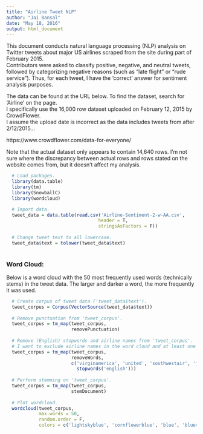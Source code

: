 ```yaml
---
title: "Airline Tweet NLP"
author: "Jai Bansal"
date: "May 18, 2016"
output: html_document
---
```


This document conducts natural language processing (NLP) analysis on Twitter tweets about major US airlines scraped from the site during part of February 2015.  
Contributors were asked to classify positive, negative, and neutral tweets, followed by categorizing negative reasons (such as "late flight" or "rude service").
Thus, for each tweet, I have the 'correct' answer for sentiment analysis purposes.

The data can be found at the URL below. To find the dataset, search for 'Airline' on the page.  
I specifically use the 16,000 row dataset uploaded on February 12, 2015 by CrowdFlower.  
I assume the upload date is incorrect as the data includes tweets from after 2/12/2015...  

https://www.crowdflower.com/data-for-everyone/

Note that the actual dataset only appears to contain 14,640 rows. I'm not sure where the discrepancy between actual rows and rows stated on the website comes from, but it doesn't affect my analysis.

```r
  
  # Load packages.
  library(data.table)
  library(tm)
  library(SnowballC)
  library(wordcloud)

  # Import data.
  tweet_data = data.table(read.csv('Airline-Sentiment-2-w-AA.csv', 
                                  header = T, 
                                  stringsAsFactors = F))
  
  # Change tweet text to all lowercase.
  tweet_data$text = tolower(tweet_data$text)
  
```

### Word Cloud:

Below is a word cloud with the 50 most frequently used words (technically stems) in the tweet data. 
The larger and darker a word, the more frequently it was used.

```r
  
  # Create corpus of tweet data ('tweet_data$text').
  tweet_corpus = Corpus(VectorSource(tweet_data$text))
  
  # Remove punctuation from 'tweet_corpus'.
  tweet_corpus = tm_map(tweet_corpus, 
                        removePunctuation)
  
  # Remove (English) stopwords and airline names from 'tweet_corpus'.
  # I want to exclude airline names in the word cloud and at least one airline name is likely to be in every tweet.
  tweet_corpus = tm_map(tweet_corpus, 
                        removeWords,
                        c('virginamerica', 'united', 'southwestair', 'jetblue', 'usairways', 'americanair', 
                          stopwords('english')))
  
  # Perform stemming on 'tweet_corpus'.
  tweet_corpus = tm_map(tweet_corpus, 
                        stemDocument)
  
  # Plot wordcloud.
  wordcloud(tweet_corpus,
            max.words = 50,
            random.order = F, 
            colors = c('lightskyblue', 'cornflowerblue', 'blue', 'blue4'))
  
```

